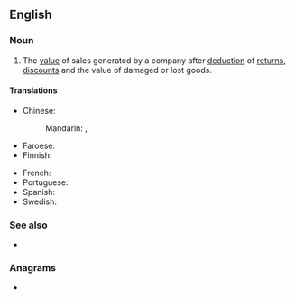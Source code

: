 ==English==

===Noun===
{{en-plural noun}}

# {{lb|en|business}} The [[value]] of sales generated by a company after [[deduction]] of [[return]]s, [[discount]]s and the value of damaged or lost goods.

====Translations====
{{trans-top|total sales minus customers' discounts etc.}}
* Chinese:
*: Mandarin: {{t|cmn|淨銷售額}}, {{t|cmn|净销售额|tr=jìngxiāoshòu'é}}
* Faroese: {{t|fo|nettosøla|f}}
* Finnish: {{t|fi|nettomyynti}}
{{trans-mid}}
* French: {{t-needed|fr}}
* Portuguese: {{t-needed|pt}}
* Spanish: {{t-needed|es}}
* Swedish: {{t|sv|nettoomsättning|c}}
{{trans-bottom}}

===See also===
* {{l|en|gross sales}}

===Anagrams===
* {{anagrams|en|lateness|tealness}}